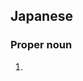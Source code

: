 ==Japanese==
{{ja-kanjitab|隆|宜}}

===Proper noun===
{{ja-pos|proper|たかよし}}

# {{given name|male|lang=ja|sort=たかよし}}